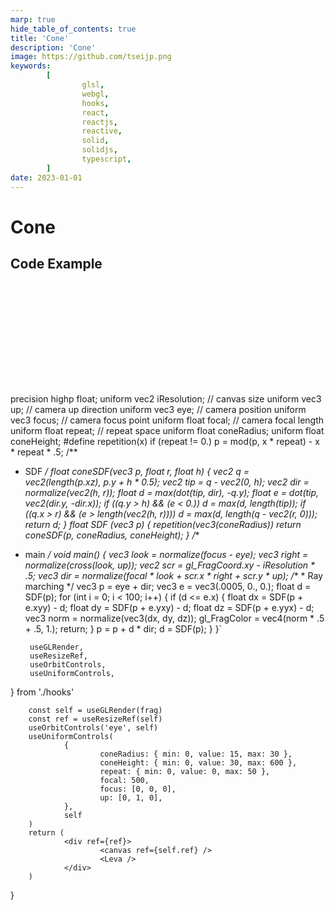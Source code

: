 ```yaml
---
marp: true
hide_table_of_contents: true
title: 'Cone'
description: 'Cone'
image: https://github.com/tseijp.png
keywords:
        [
                glsl,
                webgl,
                hooks,
                react,
                reactjs,
                reactive,
                solid,
                solidjs,
                typescript,
        ]
date: 2023-01-01
---
```


# Cone

<Canvas />

## Code Example

```cpp
float coneSDF(vec3 p, float r, float h) {
	vec2 q = vec2(length(p.xz), p.y + h * 0.5);
	vec2 tip = q - vec2(0, h);
	vec2 dir = normalize(vec2(h, r));
	float d = max(dot(tip, dir), -q.y);
	float e = dot(tip, vec2(dir.y, -dir.x));
	if ((q.y > h) && (e < 0.)) d = max(d, length(tip));
	if ((q.x > r) && (e > length(vec2(h, r))))
		d = max(d, length(q - vec2(r, 0)));
	return d;
}
```

precision highp float;
uniform vec2 iResolution; // canvas size
uniform vec3 up;          // camera up direction
uniform vec3 eye;         // camera position
uniform vec3 focus;       // camera focus point
uniform float focal;      // camera focal length
uniform float repeat;     // repeat space
uniform float coneRadius;
uniform float coneHeight;
#define repetition(x) if (repeat != 0.) p = mod(p, x * repeat) - x * repeat * .5;
/**
 * SDF
 */
float coneSDF(vec3 p, float r, float h) {
	vec2 q = vec2(length(p.xz), p.y + h * 0.5);
	vec2 tip = q - vec2(0, h);
	vec2 dir = normalize(vec2(h, r));
	float d = max(dot(tip, dir), -q.y);
	float e = dot(tip, vec2(dir.y, -dir.x));
	if ((q.y > h) && (e < 0.)) d = max(d, length(tip));
	if ((q.x > r) && (e > length(vec2(h, r))))
		d = max(d, length(q - vec2(r, 0)));
	return d;
}
float SDF (vec3 p) {
        repetition(vec3(coneRadius))
        return coneSDF(p, coneRadius, coneHeight);
}
/**
 * main
 */
void main() {
        vec3 look = normalize(focus - eye);
        vec3 right = normalize(cross(look, up));
        vec2 scr = gl_FragCoord.xy - iResolution * .5;
        vec3 dir = normalize(focal * look + scr.x * right + scr.y * up);
        /**
         * Ray marching
         */
        vec3 p = eye + dir;
        vec3 e = vec3(.0005, 0., 0.);
        float d = SDF(p);
        for (int i = 0; i < 100; i++) {
                if (d <= e.x) {
                        float dx = SDF(p + e.xyy) - d;
                        float dy = SDF(p + e.yxy) - d;
                        float dz = SDF(p + e.yyx) - d;
                        vec3 norm = normalize(vec3(dx, dy, dz));
                        gl_FragColor = vec4(norm * .5 + .5, 1.);
                        return;
                }
                p = p + d * dir;
                d = SDF(p);
        }
}`

        useGLRender,
        useResizeRef,
        useOrbitControls,
        useUniformControls,
} from './hooks'

        const self = useGLRender(frag)
        const ref = useResizeRef(self)
        useOrbitControls('eye', self)
        useUniformControls(
                {
                        coneRadius: { min: 0, value: 15, max: 30 },
                        coneHeight: { min: 0, value: 30, max: 600 },
                        repeat: { min: 0, value: 0, max: 50 },
                        focal: 500,
                        focus: [0, 0, 0],
                        up: [0, 1, 0],
                },
                self
        )
        return (
                <div ref={ref}>
                        <canvas ref={self.ref} />
                        <Leva />
                </div>
        )
}
